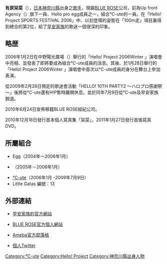 {{藝人
| 姓名 = 有原栞菜
| 類型 = 女歌手
| 圖片 = 
| 圖片尺寸 = 
| 圖片簡介 = 
| 原名 = 
| 外文名 = 有原 栞菜
| 外文 = ja
| 羅馬拼音 = Arihara Kanna  
| 英文名 = 
| 綽號 = {{lang|ja|アリカン、かんな、かんちゃん、かんかん、かんなん}}
| 其他藝名 = 
| 國籍 = [[日本|日本]]
| 民族 = 
| 籍貫 = 
| 出生日期 = {{Birth_date_and_age|1993|06|15}}
| 出生地點 = {{JPN}}[[神奈川縣|神奈川縣]]
| 生肖 = 
| 職業 = [[歌手|歌手]]、[[演員|演員]]
| 語言 = [[日語|日語]]
| 三圍 = 
| 音樂類型 = [[J-POP|J-POP]]
| 演奏樂器 = 
| 出身地 = {{JPN}}[[神奈川縣|神奈川縣]][[横濱市|横濱市]][[鶴見区|鶴見区]]
| 出道作 = 
| 出道日期 = 
| 代表作 = 
| 活躍年代 = 2004年 -
| 唱片公司 = 
| 經紀公司 = 
| 網站 = 
| 相關團體 = [[℃-ute|℃-ute]]、[[Hello!_Project_Egg|Hello! Project Egg]]
}}
{{Japanese|japanese=有原 栞菜|kana=ありはら かんな|romaji=Arihara Kanna}}

'''有原栞菜'''（{{bd|1993年|6月15日|||Arihara, Kanna}}），[[日本|日本]][[神奈川縣|神奈川縣]]出身之[[歌手|歌手]]，現屬[[BLUE_ROSE|BLUE ROSE]]公司，前為Up front Agency（{{lang|ja|アップフロントエージェンシー}}）旗下一員、Hello pro egg成員之一，組合℃-ute的一員。在「Hello! Project SPORTS FESTIVAL 2006」中、以初登場的姿態在「{{lang|ja|いちおう}}100m走」項目裏得到總合的第2位，給了[[早安家族|早安家族]]的歌迷一個很深的印象。

== 略歴 ==
2006年1月2日在中野陽光廣場（{{lang|ja|中野サンプラザ}}）舉行的「Hello! Project 2006Winter {{lang|ja|～ワンダフルハーツ～}}」演唱會中亮相、並發表了即將要成為組合℃-ute成員的消息。其後、於1月28日舉行的「Hello! Project 2006Winter {{lang|ja|～全員集GO!～}}」演唱會中首次以℃-ute成員的身分在舞台上參加表演。

從2009年2月28日預定的歌迷會活動「HELLO! 10TH PARTY2 ～ハロプロ感謝祭～」後將從℃-ute還有H!P暫時離開休息。並於同年7月9日從℃-ute及早安家族脫退。

2010年6月24日宣佈移籍BLUE ROSE經紀公司。

2010年12月18日發行首本個人寫真集「栞菜」，2011年1月27日發行首張寫真DVD。

== 所屬組合 ==
* Egg（2004年～2006年1月）
* {{lang|ja|ともいき・木を植えたい}}（2005年－2006年1月）
* [[℃-ute|℃-ute]]（2006年1月 -2009年7月9日）
* Little Gatas 編號：13

== 外部連結 ==
* {{ja}} [http://www.helloproject.com/artist/17/08/ 早安家族的官方網站] {{Wayback|url=http://www.helloproject.com/artist/17/08/ |date=20170116192531 }}
* {{ja}} [http://www.blue-rosemodel.com/production/profile/kanna.html BLUE ROSE官方個人網站] {{Wayback|url=http://www.blue-rosemodel.com/production/profile/kanna.html |date=20200123200415 }}
* {{ja}} [http://ameblo.jp/kanna-arihara/ Ameba官方部落格] {{Wayback|url=http://ameblo.jp/kanna-arihara/ |date=20100606225820 }}
* {{ja}} [http://twitter.com/kanna93_coco 個人Twitter] {{Wayback|url=http://twitter.com/kanna93_coco |date=20200915140040 }}

{{早安家族}}

{{DEFAULTSORT:Arihara, Kanna}}
[[Category:℃-ute|Category:℃-ute]]
[[Category:Hello!_Project|Category:Hello! Project]]
[[Category:神奈川縣出身人物|Category:神奈川縣出身人物]]